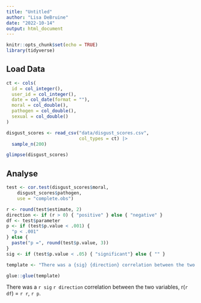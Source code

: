 ```yaml
---
title: "Untitled"
author: "Lisa DeBruine"
date: "2022-10-14"
output: html_document
---
```


```r
knitr::opts_chunk$set(echo = TRUE)
library(tidyverse)
```


## Load Data

```r
ct <- cols(
  id = col_integer(),
  user_id = col_integer(),
  date = col_date(format = ""),
  moral = col_double(),
  pathogen = col_double(),
  sexual = col_double()
)

disgust_scores <- read_csv("data/disgust_scores.csv", 
                           col_types = ct) |>
  sample_n(200)

glimpse(disgust_scores)
```

## Analyse

```r

test <- cor.test(disgust_scores$moral, 
    disgust_scores$pathogen, 
    use = "complete.obs")

r <- round(test$estimate, 2)
direction <- if (r > 0) { "positive" } else { "negative" }
df <- test$parameter
p <- if (test$p.value < .001) {
  "p < .001"
} else {
  paste("p =", round(test$p.value, 3))
}
sig <- if (test$p.value < .05) { "significant"} else { "" }

template <- "There was a {sig} {direction} correlation between the two variables, r({df}) = {r}, {p}."

glue::glue(template)
```


There was a `r sig` `r direction` correlation between the two variables, r(`r df`) = `r r`, `r p`.




